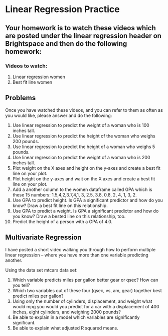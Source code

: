 # Linear Regression Practice

## Your homework is to watch these videos which are posted under the linear regression header on Brightspace and then do the following homework:

### Videos to watch:
1. Linear regression women
2. Best fit line women

## Problems 

Once you have watched these videos, and you can refer to them as often as you would like, please answer and do the following:

1. Use linear regression to predict the weight of a woman who is 100 inches tall.
2. Use linear regression to predict the height of the woman who weighs 200 pounds.
3. Use linear regression to predict the height of a woman who weighs 5 pounds.
4. Use linear regression to predict the weight of a woman who is 200 inches tall.
5. Plot weight on the X axes and height on the y-axes and create a best fit line on your plot.
6. Plot height on the y-axes and wait on the X axes and create a best fit line on your plot.
7. Add a another column to the women dataframe called GPA which is these 15 numbers: 1.5,4,2,3.7,4,1, 3, 2.5, 3.8, 0.8, 2, 4, 1, 3, 2.
8. Use GPA to predict height. Is GPA a significant predictor and how do you know? Draw a best fit line on this relationship.
9. Use GPA to predict a weight. Is GPA a significant predictor and how do you know? Draw a bested line on this relationship, too.
10. Predict the height of a person with a GPA of 4.0.

## Multivariate Regression

I have posted a short video walking you through how to perform multiple linear regression – where you have more than one variable predicting another.


Using the data set mtcars data set:


1. Which variable predicts miles per gallon better gear or qsec?  How can you tell?
2. Which two variables out of these four (qsec, vs, am, gear) together best predict miles per gallon?
3. Using only the number of cylinders, displacement, and weight what would mpg you would you predict for a car with a displacement of 400 inches, eight cylinders, and weighing 2000 pounds?
4. Be able to explain in a model which variables are significantly significant.
5. Be able to explain what adjusted R squared means.
